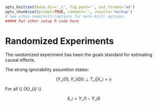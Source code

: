 ```r
opts_knit$set(base.dir='./', fig.path='', out.format='md')
opts_chunk$set(prompt=TRUE, comment='', results='markup')
# See yihui.name/knitr/options for more Knitr options.
##### Put other setup R code here

```

Randomized Experiments
========================================================

The randomized experiment has been the goals standard for estimating causal effects. 

The strong ignorability assumtion states:

$$({ Y }\_{ i }(1),{ Y }\_{ i }(0)) \; \bot \; { T }\_{ i }|{ X }\_{ i }=x$$

For all \\( {X}_{i} \\)

$${\delta}\_{i} = { Y }\_{ i1 }-{ Y }\_{ i0 }$$

